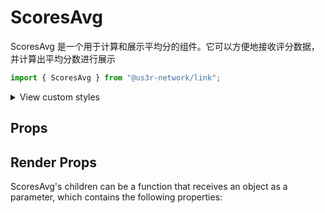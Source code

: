 

<Meta of={ScoresAvgStories} />

# ScoresAvg

ScoresAvg 是一个用于计算和展示平均分的组件。它可以方便地接收评分数据，并计算出平均分数进行展示

```jsx
import { ScoresAvg } from "@us3r-network/link";
```

<Canvas />

<p>
  <details>
    <summary>View custom styles</summary>
    <Source code={StyleCode} />
  </details>
</p>

## Props

<Controls />

## Render Props

ScoresAvg's children can be a function that receives an object as a parameter, which contains the following properties:

<ArgTypes of={RenderProps} />
